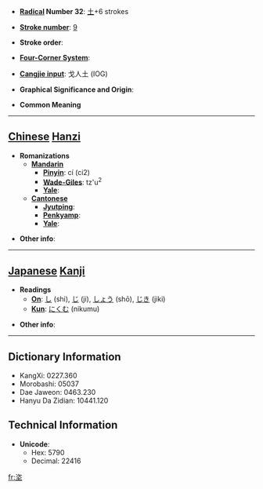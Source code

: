 * '''[[Wiktionary:Chinese radical index| Radical]] Number 32''': [[Wiktionary:Chinese radical index 土|土]]+6 strokes

* '''[[Wiktionary:Chinese total strokes index|Stroke number]]''': [[Wiktionary:Chinese total strokes index 9|9]]

* '''Stroke order''': 

* '''[[Wiktionary:Chinese four corner index|Four-Corner System]]''': 

* '''[[Wiktionary:Chinese Cangjie index|Cangjie input]]''': 戈人土 (IOG)

* '''Graphical Significance and Origin''': 

* '''Common Meaning'''

----

== [[Chinese]] [[Hanzi]] ==

* '''Romanizations'''
** '''[[Mandarin]]'''
*** '''[[Pinyin]]''': cí (ci2)
*** '''[[Wade-Giles]]''': tz'u<sup>2</sup>
*** '''[[Yale]]''': 
** '''[[Cantonese]]'''
*** '''[[Jyutping]]''':
*** '''[[Penkyamp]]''': 
*** '''[[Yale]]''': 

* '''Other info''': 

----

== [[Japanese]] [[Kanji]] ==

* '''Readings'''
** '''[[On]]''': [[し]] (shi), [[じ]] (ji), [[しょう]] (shō), [[じき]] (jiki)
** '''[[Kun]]''': [[にくむ]] (nikumu)

* '''Other info''':  

----

== Dictionary Information ==

* KangXi: 0227.360
* Morobashi: 05037
* Dae Jaweon: 0463.230
* Hanyu Da Zidian: 10441.120

== Technical Information ==

* '''Unicode''':
** Hex: 5790
** Decimal: 22416

[[fr:垐]]